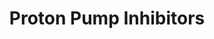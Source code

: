 ---
title: Proton Pump Inhibitors
aka:
  - PPIs
family_members:
  - Omeprazole
  - Esomeprazole
  - Lansoprazole
  - Pantoprazole
  - Rabeprazole
  - Dexlansoprazole
duration_chart_title: Oral Duration of Omeprazole
duration_chart:
  total: 18–24h
  onset: 1–3h
  coming_up: 2–4h
  plateau: 6–12h
  coming_down: 6–8h
positive_effects: reduced stomach acid, reflux relief, ulcer healing
negative_effects: headache, dizziness, gut microbiota disruption, anxiety, B12 deficiency, infection risk
neutral_effects: dry mouth, altered taste, digestive changes, fatigue
dosage_table:
  title: Oral Dosage of Omeprazole
  threshold: 5 mg
  light: 10–20 mg
  common: 20–40 mg
  strong: 40–60 mg
  heavy: 60+ mg
--- 